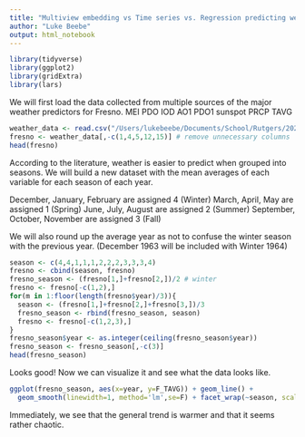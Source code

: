 ```yaml
---
title: "Multiview embedding vs Time series vs. Regression predicting weather in Fresno"
author: "Luke Beebe"
output: html_notebook
---
```

```r
library(tidyverse)
library(ggplot2)
library(gridExtra)
library(lars)
```

We will first load the data collected from multiple sources of the major weather predictors for Fresno.
MEI
PDO
IOD
AO1
PDO1
sunspot
PRCP
TAVG

```r
weather_data <- read.csv("/Users/lukebeebe/Documents/School/Rutgers/2024 Spring/Independent Study/HF_data.csv")
fresno <- weather_data[,-c(1,4,5,12,15)] # remove unnecessary columns
head(fresno)
```

According to the literature, weather is easier to predict when grouped into seasons. We will build a new dataset with the mean averages of each variable for each season of each year.

December, January, February are assigned 4 (Winter)
March, April, May are assigned 1 (Spring)
June, July, August are assigned 2 (Summer)
September, October, November are assigned 3 (Fall)

We will also round up the average year as not to confuse the winter season with the previous year. (December 1963 will be included with Winter 1964)

```r
season <- c(4,4,1,1,1,2,2,2,3,3,3,4)
fresno <- cbind(season, fresno)
fresno_season <- (fresno[1,]+fresno[2,])/2 # winter
fresno <- fresno[-c(1,2),]
for(m in 1:floor(length(fresno$year)/3)){
  season <- (fresno[1,]+fresno[2,]+fresno[3,])/3
  fresno_season <- rbind(fresno_season, season)
  fresno <- fresno[-c(1,2,3),]
}
fresno_season$year <- as.integer(ceiling(fresno_season$year))
fresno_season <- fresno_season[,-c(3)]
head(fresno_season)
```

Looks good! Now we can visualize it and see what the data looks like.

```r
ggplot(fresno_season, aes(x=year, y=F_TAVG)) + geom_line() +
  geom_smooth(linewidth=1, method='lm',se=F) + facet_wrap(~season, scales = "free_y")
```

Immediately, we see that the general trend is warmer and that it seems rather chaotic. 


